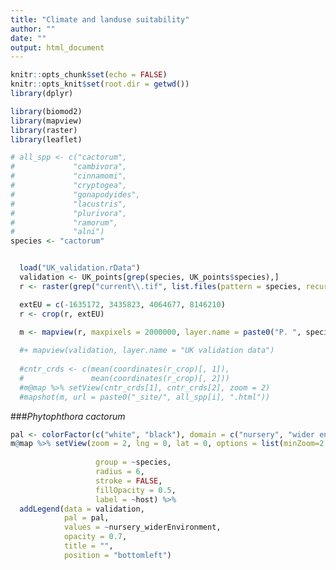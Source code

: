 ```yaml
---
title: "Climate and landuse suitability"
author: ""
date: ""
output: html_document
---
```


<style type="text/css">
.main-container {
  max-width: 1800px;
  margin-left: auto;
  margin-right: auto;
}
</style>

```r
knitr::opts_chunk$set(echo = FALSE)
knitr::opts_knit$set(root.dir = getwd())
library(dplyr)
```



```r
library(biomod2)
library(mapview)
library(raster)
library(leaflet)

# all_spp <- c("cactorum",
#             "cambivora",
#             "cinnamomi",
#             "cryptogea",
#             "gonapodyides",
#             "lacustris",
#             "plurivora",
#             "ramorum",
#             "alni")
species <- "cactorum"


  load("UK_validation.rData")
  validation <- UK_points[grep(species, UK_points$species),]
  r <- raster(grep("current\\.tif", list.files(pattern = species, recursive = TRUE), value = TRUE)[1])

  extEU = c(-1635172, 3435823, 4064677, 8146210)
  r <- crop(r, extEU)

  m <- mapview(r, maxpixels = 2000000, layer.name = paste0("P. ", species, " suitability")) 
  
  #+ mapview(validation, layer.name = "UK validation data")
  
  #cntr_crds <- c(mean(coordinates(r_crop)[, 1]),
  #               mean(coordinates(r_crop)[, 2]))
  #m@map %>% setView(cntr_crds[1], cntr_crds[2], zoom = 2)
  #mapshot(m, url = paste0("_site/", all_spp[i], ".html"))

```

###*Phytophthora cactorum*
```r
pal <- colorFactor(c("white", "black"), domain = c("nursery", "wider environment"))
m@map %>% setView(zoom = 2, lng = 0, lat = 0, options = list(minZoom=2, maxZoom=7)) %>% addCircleMarkers(data = validation,
                                                                                                               color = ~pal(nursery_widerEnvironment),
                   group = ~species,
                   radius = 6,
                   stroke = FALSE, 
                   fillOpacity = 0.5,
                   label = ~host) %>%
  addLegend(data = validation,
            pal = pal, 
            values = ~nursery_widerEnvironment, 
            opacity = 0.7, 
            title = "",
            position = "bottomleft") 

```
